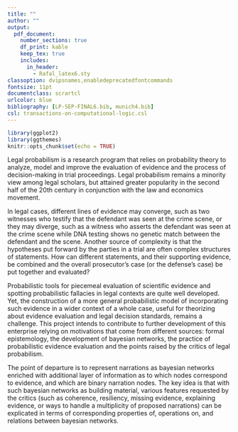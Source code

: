```yaml
---
title: ""
author: ""
output:
  pdf_document:
    number_sections: true
    df_print: kable 
    keep_tex: true
    includes:
      in_header:
        - Rafal_latex6.sty
classoption: dvipsnames,enabledeprecatedfontcommands
fontsize: 11pt
documentclass: scrartcl
urlcolor: blue
bibliography: [LP-SEP-FINAL6.bib, munich4.bib]
csl: transactions-on-computational-logic.csl
---
```







```r
library(ggplot2)
library(ggthemes)
knitr::opts_chunk$set(echo = TRUE)
```




\begin{center}
\large {\sc \textbf{Rethinking Legal Probabilism}}

\large Rafa\l\, Urbaniak
\end{center}


\vspace{1mm}

\thispagestyle{empty}



Legal probabilism is a research program that relies on probability theory to analyze, model and improve the evaluation of evidence and the process of decision-making in trial proceedings.  Legal probabilism remains a minority view among legal scholars, but attained greater popularity in the second half of the 20th century in conjunction with   the law and economics movement. 


 In legal cases, different lines of evidence may converge, such as two witnesses
who testify that the defendant was seen at the crime scene, or they may diverge, such as a witness who asserts the defendant was seen at the crime scene while DNA testing shows no genetic match between the defendant and the scene. Another source of complexity is that the hypotheses put forward by the parties in a trial are often complex structures of statements. 
How can different statements, and their supporting evidence, be combined and the overall prosecutor's case (or the defense's case) be put together and evaluated?

Probabilistic tools for  piecemeal evaluation of scientific evidence and spotting probabilistic fallacies in legal contexts are quite well developed. Yet, the construction of a more general probabilistic model of incorporating such evidence in a wider context of a whole case, useful for   theorizing about evidence evaluation and legal decision standards, remains a challenge.
This project intends to contribute to further development of this enterprise relying on motivations that come from different sources: formal epistemology, the development of bayesian networks, the practice of probabilistic evidence evaluation and the points raised by the critics of legal probabilism. 

The point of departure is to represent narrations  as bayesian networks enriched with additional layer of information as to which nodes correspond to evidence, and which are binary narration nodes. The key idea is that with such bayesian networks as building material, various features requested by the critics (such as coherence, resiliency, missing evidence,  explaining evidence, or ways to handle a multiplicity of proposed narrations) can be explicated in terms of corresponding properties of,  operations on, and relations between bayesian networks.   
